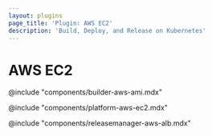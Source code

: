 ```yaml
---
layout: plugins
page_title: 'Plugin: AWS EC2'
description: 'Build, Deploy, and Release on Kubernetes'
---
```


# AWS EC2

@include "components/builder-aws-ami.mdx"

@include "components/platform-aws-ec2.mdx"

@include "components/releasemanager-aws-alb.mdx"
